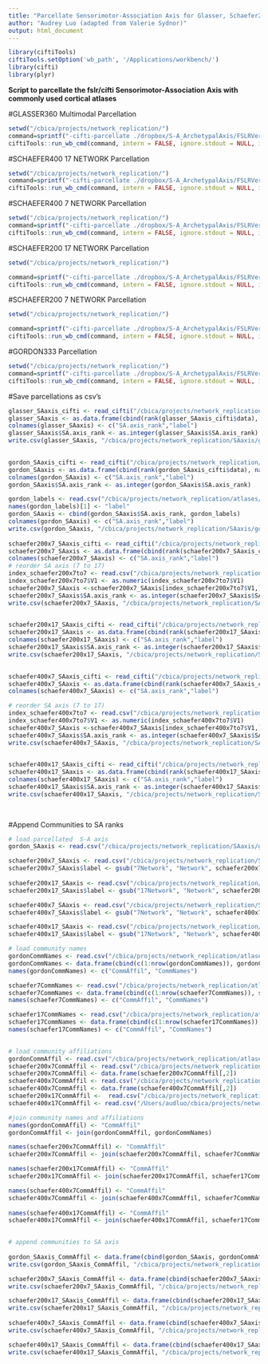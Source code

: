 ```yaml
---
title: "Parcellate Sensorimotor-Association Axis for Glasser, Schaefer200 and 400 (7 and 17 Network), and Gordon"
author: "Audrey Luo (adapted from Valerie Sydnor)"
output: html_document
---
```

 
```r
library(ciftiTools)
ciftiTools.setOption('wb_path', '/Applications/workbench/')
library(cifti)
library(plyr)
```

**Script to parcellate the fslr/cifti Sensorimotor-Association Axis with commonly used cortical atlases**

#GLASSER360 Multimodal Parcellation

```r
setwd("/cbica/projects/network_replication/")
command=sprintf("-cifti-parcellate ./dropbox/S-A_ArchetypalAxis/FSLRVertex/SensorimotorAssociation_Axis.dscalar.nii ./atlases/dlabel/glasser_space-fsLR_den-32k_desc-atlas.dlabel.nii COLUMN ./SAaxis/SensorimotorAssociation_Axis_parcellated_ciftis/SensorimotorAssociation.Axis.Glasser360.pscalar.nii")
ciftiTools::run_wb_cmd(command, intern = FALSE, ignore.stdout = NULL, ignore.stderr = NULL)
```

#SCHAEFER400 17 NETWORK Parcellation

```r
setwd("/cbica/projects/network_replication/")
command=sprintf("-cifti-parcellate ./dropbox/S-A_ArchetypalAxis/FSLRVertex/SensorimotorAssociation_Axis.dscalar.nii ./atlases/dlabel/Schaefer2018_400Parcels_17Networks_order.dlabel.nii COLUMN ./SAaxis/SensorimotorAssociation_Axis_parcellated_ciftis/SensorimotorAssociation.Axis.Schaefer400.17Networks.pscalar.nii")
ciftiTools::run_wb_cmd(command, intern = FALSE, ignore.stdout = NULL, ignore.stderr = NULL)
```


#SCHAEFER400 7 NETWORK Parcellation

```r
setwd("/cbica/projects/network_replication/")
command=sprintf("-cifti-parcellate ./dropbox/S-A_ArchetypalAxis/FSLRVertex/SensorimotorAssociation_Axis.dscalar.nii ./atlases/dlabel/Schaefer2018_400Parcels_7Networks_order.dlabel.nii COLUMN ./SAaxis/SensorimotorAssociation_Axis_parcellated_ciftis/SensorimotorAssociation.Axis.Schaefer400.7Networks.pscalar.nii")
ciftiTools::run_wb_cmd(command, intern = FALSE, ignore.stdout = NULL, ignore.stderr = NULL)
```

#SCHAEFER200 17 NETWORK Parcellation

```r
setwd("/cbica/projects/network_replication/")

command=sprintf("-cifti-parcellate ./dropbox/S-A_ArchetypalAxis/FSLRVertex/SensorimotorAssociation_Axis.dscalar.nii ./atlases/dlabel/Schaefer2018_200Parcels_17Networks_order.dlabel.nii COLUMN ./SAaxis/SensorimotorAssociation_Axis_parcellated_ciftis/SensorimotorAssociation.Axis.Schaefer200.17Networks.pscalar.nii")
ciftiTools::run_wb_cmd(command, intern = FALSE, ignore.stdout = NULL, ignore.stderr = NULL)
```


#SCHAEFER200 7 NETWORK Parcellation

```r
setwd("/cbica/projects/network_replication/")

command=sprintf("-cifti-parcellate ./dropbox/S-A_ArchetypalAxis/FSLRVertex/SensorimotorAssociation_Axis.dscalar.nii ./atlases/dlabel/Schaefer2018_200Parcels_7Networks_order.dlabel.nii COLUMN ./SAaxis/SensorimotorAssociation_Axis_parcellated_ciftis/SensorimotorAssociation.Axis.Schaefer200.7Networks.pscalar.nii")
ciftiTools::run_wb_cmd(command, intern = FALSE, ignore.stdout = NULL, ignore.stderr = NULL)
```

#GORDON333 Parcellation

```r

setwd("/cbica/projects/network_replication/")
command=sprintf("-cifti-parcellate ./dropbox/S-A_ArchetypalAxis/FSLRVertex/SensorimotorAssociation_Axis.dscalar.nii ./atlases/dlabel/gordon_space-fsLR_den-32k_desc-atlas.dlabel.nii COLUMN ./SAaxis/SensorimotorAssociation_Axis_parcellated_ciftis/SensorimotorAssociation.Axis.Gordon333.pscalar.nii")
ciftiTools::run_wb_cmd(command, intern = FALSE, ignore.stdout = NULL, ignore.stderr = NULL)
```


#Save parcellations as csv's
```r
glasser_SAaxis_cifti <- read_cifti("/cbica/projects/network_replication/SAaxis/SensorimotorAssociation_Axis_parcellated_ciftis/SensorimotorAssociation.Axis.Glasser360.pscalar.nii")  
glasser_SAaxis <- as.data.frame(cbind(rank(glasser_SAaxis_cifti$data), names(glasser_SAaxis_cifti$Parcel)))
colnames(glasser_SAaxis) <- c("SA.axis_rank","label")
glasser_SAaxis$SA.axis_rank <- as.integer(glasser_SAaxis$SA.axis_rank)
write.csv(glasser_SAaxis, "/cbica/projects/network_replication/SAaxis/glasser_SAaxis.csv")

 
gordon_SAaxis_cifti <- read_cifti("/cbica/projects/network_replication/SAaxis/SensorimotorAssociation_Axis_parcellated_ciftis/SensorimotorAssociation.Axis.Gordon333.pscalar.nii")  
gordon_SAaxis <- as.data.frame(cbind(rank(gordon_SAaxis_cifti$data), names(gordon_SAaxis_cifti$Parcel)))
colnames(gordon_SAaxis) <- c("SA.axis_rank","label")
gordon_SAaxis$SA.axis_rank <- as.integer(gordon_SAaxis$SA.axis_rank)

gordon_labels <- read.csv("/cbica/projects/network_replication/atlases/parcellations/gordon_regionlist_xcp.csv", header=F)
names(gordon_labels)[1] <- "label"
gordon_SAaxis <- cbind(gordon_SAaxis$SA.axis_rank, gordon_labels) 
colnames(gordon_SAaxis) <- c("SA.axis_rank","label")
write.csv(gordon_SAaxis, "/cbica/projects/network_replication/SAaxis/gordon_SAaxis.csv")
 
schaefer200x7_SAaxis_cifti <- read_cifti("/cbica/projects/network_replication/SAaxis/SensorimotorAssociation_Axis_parcellated_ciftis/SensorimotorAssociation.Axis.Schaefer200.7Networks.pscalar.nii")  
schaefer200x7_SAaxis <- as.data.frame(cbind(rank(schaefer200x7_SAaxis_cifti$data), names(schaefer200x7_SAaxis_cifti$Parcel)))
colnames(schaefer200x7_SAaxis) <- c("SA.axis_rank","label")
# reorder SA axis (7 to 17)
index_schaefer200x7to7 <- read.csv("/cbica/projects/network_replication/software/schaefer7to17_reordering/index_schaefer200x7to17.csv", header=F)
index_schaefer200x7to7$V1 <- as.numeric(index_schaefer200x7to7$V1)
schaefer200x7_SAaxis <-schaefer200x7_SAaxis[index_schaefer200x7to7$V1,]
schaefer200x7_SAaxis$SA.axis_rank <- as.integer(schaefer200x7_SAaxis$SA.axis_rank)
write.csv(schaefer200x7_SAaxis, "/cbica/projects/network_replication/SAaxis/schaefer200x7_SAaxis.csv")
 

schaefer200x17_SAaxis_cifti <- read_cifti("/cbica/projects/network_replication/SAaxis/SensorimotorAssociation_Axis_parcellated_ciftis/SensorimotorAssociation.Axis.Schaefer200.17Networks.pscalar.nii")  
schaefer200x17_SAaxis <- as.data.frame(cbind(rank(schaefer200x17_SAaxis_cifti$data), names(schaefer200x17_SAaxis_cifti$Parcel)))
colnames(schaefer200x17_SAaxis) <- c("SA.axis_rank","label")
schaefer200x17_SAaxis$SA.axis_rank <- as.integer(schaefer200x17_SAaxis$SA.axis_rank)
write.csv(schaefer200x17_SAaxis, "/cbica/projects/network_replication/SAaxis/schaefer200x17_SAaxis.csv")
 

schaefer400x7_SAaxis_cifti <- read_cifti("/cbica/projects/network_replication/SAaxis/SensorimotorAssociation_Axis_parcellated_ciftis/SensorimotorAssociation.Axis.Schaefer400.7Networks.pscalar.nii")  
schaefer400x7_SAaxis <- as.data.frame(cbind(rank(schaefer400x7_SAaxis_cifti$data), names(schaefer400x7_SAaxis_cifti$Parcel)))
colnames(schaefer400x7_SAaxis) <- c("SA.axis_rank","label")

# reorder SA axis (7 to 17)
index_schaefer400x7to7 <- read.csv("/cbica/projects/network_replication/software/schaefer7to17_reordering/index_schaefer400x7to17.csv", header=F)
index_schaefer400x7to7$V1 <- as.numeric(index_schaefer400x7to7$V1)
schaefer400x7_SAaxis <-schaefer400x7_SAaxis[index_schaefer400x7to7$V1,]
schaefer400x7_SAaxis$SA.axis_rank <- as.integer(schaefer400x7_SAaxis$SA.axis_rank)
write.csv(schaefer400x7_SAaxis, "/cbica/projects/network_replication/SAaxis/schaefer400x7_SAaxis.csv")
 

schaefer400x17_SAaxis_cifti <- read_cifti("/cbica/projects/network_replication/SAaxis/SensorimotorAssociation_Axis_parcellated_ciftis/SensorimotorAssociation.Axis.Schaefer400.17Networks.pscalar.nii")  
schaefer400x17_SAaxis <- as.data.frame(cbind(rank(schaefer400x17_SAaxis_cifti$data), names(schaefer400x17_SAaxis_cifti$Parcel)))
colnames(schaefer400x17_SAaxis) <- c("SA.axis_rank","label")
schaefer400x17_SAaxis$SA.axis_rank <- as.integer(schaefer400x17_SAaxis$SA.axis_rank)
write.csv(schaefer400x17_SAaxis, "/cbica/projects/network_replication/SAaxis/schaefer400x17_SAaxis.csv")
 
 
```


#Append Communities to SA ranks  
```r
# load parcellated  S-A axis
gordon_SAaxis <- read.csv("/cbica/projects/network_replication/SAaxis/gordon_SAaxis.csv")

schaefer200x7_SAaxis <- read.csv("/cbica/projects/network_replication/SAaxis/schaefer200x7_SAaxis.csv")
schaefer200x7_SAaxis$label <- gsub("7Network", "Network", schaefer200x7_SAaxis$label)
 
schaefer200x17_SAaxis <- read.csv("/cbica/projects/network_replication/SAaxis/schaefer200x17_SAaxis.csv")
schaefer200x17_SAaxis$label <- gsub("17Network", "Network", schaefer200x17_SAaxis$label)

schaefer400x7_SAaxis <- read.csv("/cbica/projects/network_replication/SAaxis/schaefer400x7_SAaxis.csv")
schaefer400x7_SAaxis$label <- gsub("7Network", "Network", schaefer400x7_SAaxis$label)

schaefer400x17_SAaxis <- read.csv("/cbica/projects/network_replication/SAaxis/schaefer400x17_SAaxis.csv")
schaefer400x17_SAaxis$label <- gsub("17Network", "Network", schaefer400x17_SAaxis$label)

```

```r
# load community names
gordonCommNames <- read.csv("/cbica/projects/network_replication/atlases/parcellations/Gordon333_Network/gordon333CommunityNames.csv", header=F)
gordonCommNames <- data.frame(cbind(c(1:nrow(gordonCommNames)), gordonCommNames))
names(gordonCommNames) <- c("CommAffil", "CommNames")

schaefer7CommNames <- read.csv("/cbica/projects/network_replication/atlases/parcellations/Schaefer_7Network/schaefer7CommunityNames.csv", header=F)
schaefer7CommNames <- data.frame(cbind(c(1:nrow(schaefer7CommNames)), schaefer7CommNames))
names(schaefer7CommNames) <- c("CommAffil", "CommNames")

schaefer17CommNames <- read.csv("/cbica/projects/network_replication/atlases/parcellations/Schaefer_17Network/schaefer17CommunityNames.csv", header=F)
schaefer17CommNames <- data.frame(cbind(c(1:nrow(schaefer17CommNames)), schaefer17CommNames))
names(schaefer17CommNames) <- c("CommAffil", "CommNames")
 
```

```r
 
# load community affiliations
gordonCommAffil <- read.csv("/cbica/projects/network_replication/atlases/parcellations/Gordon333_Network/gordon333CommunityAffiliation.1D.csv", header=F)
schaefer200x7CommAffil <- read.csv("/cbica/projects/network_replication/atlases/parcellations/Schaefer_7Network/schaefer200x7CommunityAffiliation.1D_reordered.csv", header=T)
schaefer200x7CommAffil <- data.frame(schaefer200x7CommAffil[,2])
schaefer400x7CommAffil <- read.csv("/cbica/projects/network_replication/atlases/parcellations/Schaefer_7Network/schaefer400x7CommunityAffiliation.1D_reordered.csv", header=T)
schaefer400x7CommAffil <- data.frame(schaefer400x7CommAffil[,2])
schaefer200x17CommAffil <-  read.csv("/cbica/projects/network_replication/atlases/parcellations/Schaefer_17Network/schaefer200x17CommunityAffiliation.1D .csv", header=F)
schaefer400x17CommAffil <- read.csv("/Users/audluo/cbica/projects/network_replication/atlases/parcellations/Schaefer_17Network/schaefer400x17CommunityAffiliation.1D .csv", header=F)

```

```r
#join community names and affiliations
names(gordonCommAffil) <- "CommAffil"
gordonCommAffil <- join(gordonCommAffil, gordonCommNames)

names(schaefer200x7CommAffil) <- "CommAffil"
schaefer200x7CommAffil <- join(schaefer200x7CommAffil, schaefer7CommNames)

names(schaefer200x17CommAffil) <- "CommAffil"
schaefer200x17CommAffil <- join(schaefer200x17CommAffil, schaefer17CommNames)

names(schaefer400x7CommAffil) <- "CommAffil"
schaefer400x7CommAffil <- join(schaefer400x7CommAffil, schaefer7CommNames)
 
names(schaefer400x17CommAffil) <- "CommAffil"
schaefer400x17CommAffil <- join(schaefer400x17CommAffil, schaefer17CommNames)
 
```


```r


# append communities to SA axis
 
gordon_SAaxis_CommAffil <- data.frame(cbind(gordon_SAaxis, gordonCommAffil))[,-1]
write.csv(gordon_SAaxis_CommAffil, "/cbica/projects/network_replication/atlases/parcellations/SAaxis_CommAffil/gordon_SAaxis_CommAffil.csv", row.names = F)

schaefer200x7_SAaxis_CommAffil <- data.frame(cbind(schaefer200x7_SAaxis, schaefer200x7CommAffil))[,-1]
write.csv(schaefer200x7_SAaxis_CommAffil, "/cbica/projects/network_replication/atlases/parcellations/SAaxis_CommAffil/schaefer200x7_SAaxis_CommAffil.csv", row.names=F)

schaefer200x17_SAaxis_CommAffil <- data.frame(cbind(schaefer200x17_SAaxis, schaefer200x17CommAffil))[,-1]
write.csv(schaefer200x17_SAaxis_CommAffil, "/cbica/projects/network_replication/atlases/parcellations/SAaxis_CommAffil/schaefer200x17_SAaxis_CommAffil.csv", row.names=F)
 
schaefer400x7_SAaxis_CommAffil <- data.frame(cbind(schaefer400x7_SAaxis, schaefer400x7CommAffil))[,-1]
write.csv(schaefer400x7_SAaxis_CommAffil, "/cbica/projects/network_replication/atlases/parcellations/SAaxis_CommAffil/schaefer400x7_SAaxis_CommAffil.csv", row.names=F)

schaefer400x17_SAaxis_CommAffil <- data.frame(cbind(schaefer400x17_SAaxis, schaefer400x17CommAffil))[,-1]
write.csv(schaefer400x17_SAaxis_CommAffil, "/cbica/projects/network_replication/atlases/parcellations/SAaxis_CommAffil/schaefer400x17_SAaxis_CommAffil.csv", row.names=F)

```

